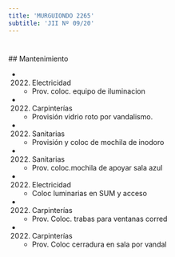 ```yaml
---
title: 'MURGUIONDO 2265'
subtitle: 'JII Nº 09/20'
---
```


#


 ## Mantenimiento

*  (2022) Electricidad 
    + Prov. coloc. equipo de iluminacion

*  (2022) Carpinterías 
    + Provisión  vidrio roto por vandalismo.

*  (2022) Sanitarias 
    + Provisión y coloc de mochila de inodoro

*  (2022) Sanitarias 
    + Prov. coloc.mochila de apoyar sala azul

*  (2022) Electricidad 
    + Coloc luminarias en SUM y acceso

*  (2022) Carpinterías 
    + Prov. Coloc. trabas para ventanas corred

*  (2022) Carpinterías 
    + Prov. Coloc cerradura en sala por vandal




